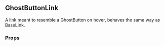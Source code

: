 

<div style={{ position: 'relative', bottom: '20px' }}>

  ## GhostButtonLink

  A link meant to resemble a GhostButton on hover, behaves the same way as BaseLink.

  ### Props

  <div style={{ position: 'relative', bottom: '20px' }}>
    <Props of={GhostButtonLink} />
  </div>

</div>
